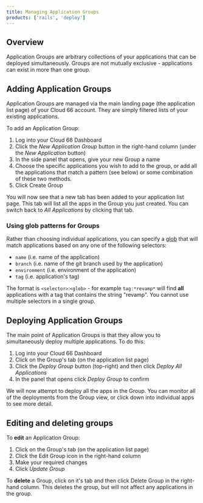 ```yaml
---
title: Managing Application Groups
products: ['rails', 'deploy']
---
```


## Overview

Application Groups are arbitrary collections of your applications that can be deployed simultaneously. Groups are not mutually exclusive - applications can exist in more than one group. 

## Adding Application Groups

Application Groups are managed via the main landing page (the application list page) of your Cloud 66 account. They are simply filtered lists of your existing applications.

To add an Application Group:

1. Log into your Cloud 66 Dashboard  
2. Click the *New Application Group* button in the right-hand column (under the *New Application* button)
3. In the side panel that opens, give your new Group a name
4. Choose the specific applications you wish to add to the group, or add all the applications that match a pattern (see below) or some combination of these two methods.
5. Click Create Group

You will now see that a new tab has been added to your application list page. This tab will list all the apps in the Group you just created. You can switch back to *All Applications* by clicking that tab.

### Using glob patterns for Groups

Rather than choosing individual applications, you can specify a [glob](/:product/:version?/cloud-66-101/understanding-globs) that will match applications based on any one of the following selectors:

- `name` (i.e. name of the application)
- `branch` (i.e. name of the git branch used by the application)
- `environment` (i.e. environment of the application)
- `tag` (i.e. application's tag)

The format is `<selector>`:`<glob>` - for example `tag:*revamp*` will find **all** applications with a tag that contains the string "revamp". You cannot use multiple selectors in a single group.

## Deploying Application Groups

The main point of Application Groups is that they allow you to simultaneously deploy multiple applications. To do this:

1. Log into your Cloud 66 Dashboard  
2. Click on the Group's tab (on the application list page)
3. Click the *Deploy Group* button (top-right) and then click *Deploy All Applications*
4. In the panel that opens click *Deploy Group* to confirm

We will now attempt to deploy all the apps in the Group. You can monitor all of the deployments from the Group view, or click down into individual apps to see more detail. 

## Editing and deleting groups

To **edit** an Application Group:

1. Click on the Group's tab (on the application list page)
2. Click the Edit Group icon in the right-hand column
3. Make your required changes 
4. Click *Update Group*

To **delete** a Group, click on it's tab and then click Delete Group in the right-hand column. This deletes the group, but will not affect any applications in the group.